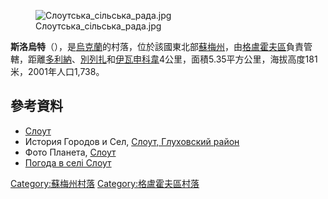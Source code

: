 [[Image:Слоутська_сільська_рада.jpg|right]]

{{coord|51|45|22|N|33|46|3|E|scale:100000_region:UA|display=title}}

'''斯洛烏特'''（{{lang-uk|Слоут}}），是[[烏克蘭|烏克蘭]]的村落，位於該國東北部[[蘇梅州|蘇梅州]]，由[[格盧霍夫區|格盧霍夫區]]負責管轄，距離[[多利納_(格盧霍夫區)|多利納]]、[[別列扎_(格盧霍夫區)|別列扎]]和[[伊瓦申科韋|伊瓦申科韋]]4公里，面積5.35平方公里，海拔高度181米，2001年人口1,738。

==參考資料==
* [http://w1.c1.rada.gov.ua/pls/z7502/A005?rdat1=02.02.2010&rf7571=28941 Слоут]{{dead link|date=2018年3月 |bot=InternetArchiveBot |fix-attempted=yes }}
* История Городов и Сел, [http://www.igsu.org.ua/Sumskaja.obl/Gluhovskij.rajon/Slout.html Слоут, Глуховский район]{{dead link|date=2018年3月 |bot=InternetArchiveBot |fix-attempted=yes }} {{ref-ru}}
* Фото Планета, [http://foto-planeta.com/ua/np/29274/slout.html Слоут] {{Wayback|url=http://foto-planeta.com/ua/np/29274/slout.html |date=20170411014659 }}
* [http://weather.in.ua/ua/symskaja/24206 Погода в селі Слоут] {{Wayback|url=http://weather.in.ua/ua/symskaja/24206 |date=20160305075145 }}

{{DEFAULTSORT:Слоут}}

[[Category:蘇梅州村落|Category:蘇梅州村落]]
[[Category:格盧霍夫區村落|Category:格盧霍夫區村落]]


{{Sumy-geo-stub}}
